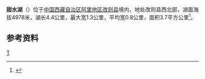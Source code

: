 {{ViewTibetanScript}}
{{Infobox_lake
 |湖泊名稱 =甜水湖
 |湖泊照片 = 
 |湖泊照片標題 = 
 |測深圖 =
 |測深圖標題 =
 |湖泊所在地 = [[中国|中国]][[西藏|西藏]]
 |座標 = {{coord |34.18|N|82.68|E|display=inline,title|dim:2000_type:waterbody_region:CN}}
 |湖泊類別 = [[咸水湖|咸水湖]]
 |流入 =
 |流出 = 
 |集水區面積 =
 |集水區國家 =
 |湖泊長度 =4.4公里
 |湖泊闊度 =最大1.3公里<br />平均0.8公里
 |湖泊面積 =3.7平方公里
 |平均深度 = 
 |最深深度 = 
 |水體體積 = 
 |湖水停留時間 =
 |湖岸線長度 =
 |海拔高度 =4978米
 |湖中島嶼 =
 |湖邊城鎮 =
}}
{{Location map
 |China Tibet Ngari
 |mark=<!--dot-->Blue pog.svg
 |lat_deg=34|lat_min=10|lat_sec =
 |lon_deg=82|lon_min=41|lon_sec =
 |caption=甜水湖在[[西藏|西藏]]的位置。
 |position=right
 |width=350
 |float=right
}}
'''甜水湖'''（{{bo|z=ཐན་ཧྲུའེ་མཚོ།|w=than hru'e mtsho|t=Tenhrué Tso}}）位于[[中国|中国]][[西藏自治区|西藏自治区]][[阿里地区|阿里地区]][[改则县|改则县]]境内，地处改则县西北部，湖面海拔4978米，湖长4.4公里，最大宽1.3公里，平均宽0.8公里，面积3.7平方公里<ref>{{cite book zh |author=王苏民 窦鸿身 |title=中国湖泊志 |format=M |edition=1 |location=北京 |publisher=科学出版社 |date=1998|pages=566|id= ISBN 7-03-006706-1}}</ref>。
==参考资料==
{{Reflist}}

[[Category:改则县湖泊|T]]